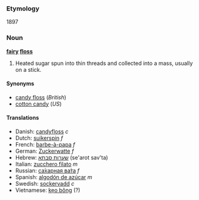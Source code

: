 ===Etymology===
1897

===Noun===
'''[[fairy]] [[floss]]'''

# Heated sugar spun into thin threads and collected into a mass, usually on a stick.

====Synonyms====
*[[candy floss]] (''British'')
*[[cotton candy]] (''US'')

====Translations====
*Danish: [[candyfloss]] ''c''
*Dutch: [[suikerspin]] ''f''
*French: [[barbe-à-papa]] ''f''
*German: [[Zuckerwatte]] ''f''
*Hebrew: [[שערות סבתא]] (se'arot sav'ta) <!--This belongs at the Hebrew entry ''(literally: Granny's hair)'' -->
*Italian: [[zucchero filato]] ''m''
*Russian: [[сахарная вата|са́харная ва́та]] ''f''
*Spanish: [[algodón de azúcar]] ''m''
*Swedish: [[sockervadd]] ''c''
*Vietnamese: [[kẹo bông]] (?)